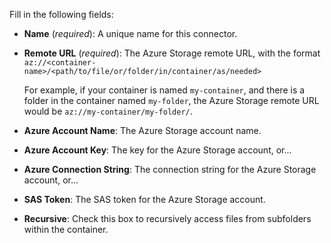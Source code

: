 Fill in the following fields:

- **Name** (_required_): A unique name for this connector.
- **Remote URL** (_required_): The Azure Storage remote URL, with the format `az://<container-name>/<path/to/file/or/folder/in/container/as/needed>`

  For example, if your container is named `my-container`, and there is a folder in the container named `my-folder`, the 
  Azure Storage remote URL would be `az://my-container/my-folder/`.

- **Azure Account Name**: The Azure Storage account name.
- **Azure Account Key**: The key for the Azure Storage account, or...
- **Azure Connection String**: The connection string for the Azure Storage account, or...
- **SAS Token**: The SAS token for the Azure Storage account.
- **Recursive**: Check this box to recursively access files from subfolders within the container.